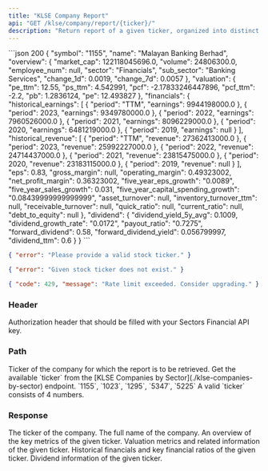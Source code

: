 ```yaml
---
title: "KLSE Company Report"
api: "GET /klse/company/report/{ticker}/"
description: "Return report of a given ticker, organized into distinct sections"
---
```


<ResponseExample>
```json 200
{
  "symbol": "1155",
  "name": "Malayan Banking Berhad",
  "overview": {
    "market_cap": 122118045696.0,
    "volume": 24806300.0,
    "employee_num": null,
    "sector": "Financials",
    "sub_sector": "Banking Services",
    "change_1d": 0.0019,
    "change_7d": 0.0057
  },
  "valuation": {
    "pe_ttm": 12.55,
    "ps_ttm": 4.542991,
    "pcf": -2.17833246447896,
    "pcf_ttm": -2.2,
    "pb": 1.2836124,
    "pe": 12.493827
  },
  "financials": {
    "historical_earnings": [
      {
        "period": "TTM",
        "earnings": 9944198000.0
      },
      {
        "period": 2023,
        "earnings": 9349780000.0
      },
      {
        "period": 2022,
        "earnings": 7960526000.0
      },
      {
        "period": 2021,
        "earnings": 8096229000.0
      },
      {
        "period": 2020,
        "earnings": 6481219000.0
      },
      {
        "period": 2019,
        "earnings": null
      }
    ],
    "historical_revenue": [
      {
        "period": "TTM",
        "revenue": 27362413000.0
      },
      {
        "period": 2023,
        "revenue": 25992227000.0
      },
      {
        "period": 2022,
        "revenue": 24714437000.0
      },
      {
        "period": 2021,
        "revenue": 23815475000.0
      },
      {
        "period": 2020,
        "revenue": 23183115000.0
      },
      {
        "period": 2019,
        "revenue": null
      }
    ],
    "eps": 0.83,
    "gross_margin": null,
    "operating_margin": 0.49323002,
    "net_profit_margin": 0.36323002,
    "five_year_eps_growth": "0.0089",
    "five_year_sales_growth": 0.031,
    "five_year_capital_spending_growth": "0.08439999999999999",
    "asset_turnover": null,
    "inventory_turnover_ttm": null,
    "receivable_turnover": null,
    "quick_ratio": null,
    "current_ratio": null,
    "debt_to_equity": null
  },
  "dividend": {
    "dividend_yield_5y_avg": 0.1009,
    "dividend_growth_rate": "0.0172",
    "payout_ratio": "0.7275",
    "forward_dividend": 0.58,
    "forward_dividend_yield": 0.056799997,
    "dividend_ttm": 0.6
  }
}
```

```json 400
{ "error": "Please provide a valid stock ticker." }
```

```json 400
{ "error": "Given stock ticker does not exist." }
```

```json 429
{ "code": 429, "message": "Rate limit exceeded. Consider upgrading." }
```

</ResponseExample>

### Header

<ParamField header="Authorization" type="string" required>
  Authorization header that should be filled with your Sectors Financial API
  key.
</ParamField>

### Path

<ParamField path="ticker" type="string" initialValue="1155" required>
  Ticker of the company for which the report is to be retrieved.
  <AccordionGroup>
    <Accordion title="Get the available ticker">
      Get the available `ticker` from the [KLSE Companies by
      Sector](./klse-companies-by-sector) endpoint.
    </Accordion>
    <Accordion title="Examples of the ticker">
      `1155`, `1023`, `1295`, `5347`, `5225`
    </Accordion>
    <Accordion title="Format">
      A valid `ticker` consists of 4 numbers.
    </Accordion>
  </AccordionGroup>
</ParamField>

### Response

<ResponseField name="symbol" type="string" required>
  The ticker of the company.
</ResponseField>

<ResponseField name="name" type="string" required>
  The full name of the company.
</ResponseField>

<ResponseField name="overview" type="object">
  An overview of the key metrics of the given ticker.
</ResponseField>

<ResponseField name="valuation" type="object">
  Valuation metrics and related information of the given ticker.
</ResponseField>

<ResponseField name="financials" type="object">
  Historical financials and key financial ratios of the given ticker.
</ResponseField>

<ResponseField name="dividend" type="object">
  Dividend information of the given ticker.
</ResponseField>
